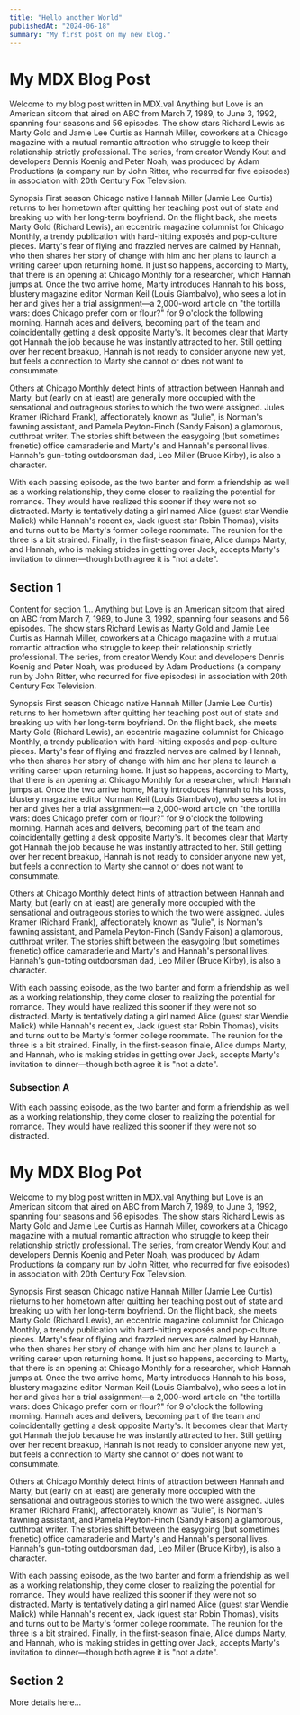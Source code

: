 ```yaml
---
title: "Hello another World"
publishedAt: "2024-06-18"
summary: "My first post on my new blog."
---
```




# My MDX Blog Post

Welcome to my blog post written in MDX.val
Anything but Love is an American sitcom that aired on ABC from March 7, 1989, to June 3, 1992, spanning four seasons and 56 episodes. The show stars Richard Lewis as Marty Gold and Jamie Lee Curtis as Hannah Miller, coworkers at a Chicago magazine with a mutual romantic attraction who struggle to keep their relationship strictly professional. The series, from creator Wendy Kout and developers Dennis Koenig and Peter Noah, was produced by Adam Productions (a company run by John Ritter, who recurred for five episodes) in association with 20th Century Fox Television.

Synopsis
First season
Chicago native Hannah Miller (Jamie Lee Curtis) returns to her hometown after quitting her teaching post out of state and breaking up with her long-term boyfriend. On the flight back, she meets Marty Gold (Richard Lewis), an eccentric magazine columnist for Chicago Monthly, a trendy publication with hard-hitting exposés and pop-culture pieces. Marty's fear of flying and frazzled nerves are calmed by Hannah, who then shares her story of change with him and her plans to launch a writing career upon returning home. It just so happens, according to Marty, that there is an opening at Chicago Monthly for a researcher, which Hannah jumps at. Once the two arrive home, Marty introduces Hannah to his boss, blustery magazine editor Norman Keil (Louis Giambalvo), who sees a lot in her and gives her a trial assignment—a 2,000-word article on "the tortilla wars: does Chicago prefer corn or flour?" for 9 o'clock the following morning. Hannah aces and delivers, becoming part of the team and coincidentally getting a desk opposite Marty's. It becomes clear that Marty got Hannah the job because he was instantly attracted to her. Still getting over her recent breakup, Hannah is not ready to consider anyone new yet, but feels a connection to Marty she cannot or does not want to consummate.

Others at Chicago Monthly detect hints of attraction between Hannah and Marty, but (early on at least) are generally more occupied with the sensational and outrageous stories to which the two were assigned. Jules Kramer (Richard Frank), affectionately known as "Julie", is Norman's fawning assistant, and Pamela Peyton-Finch (Sandy Faison) a glamorous, cutthroat writer. The stories shift between the easygoing (but sometimes frenetic) office camaraderie and Marty's and Hannah's personal lives. Hannah's gun-toting outdoorsman dad, Leo Miller (Bruce Kirby), is also a character.

With each passing episode, as the two banter and form a friendship as well as a working relationship, they come closer to realizing the potential for romance. They would have realized this sooner if they were not so distracted. Marty is tentatively dating a girl named Alice (guest star Wendie Malick) while Hannah's recent ex, Jack (guest star Robin Thomas), visits and turns out to be Marty's former college roommate. The reunion for the three is a bit strained. Finally, in the first-season finale, Alice dumps Marty, and Hannah, who is making strides in getting over Jack, accepts Marty's invitation to dinner—though both agree it is "not a date".

## Section 1

Content for section 1...
Anything but Love is an American sitcom that aired on ABC from March 7, 1989, to June 3, 1992, spanning four seasons and 56 episodes. The show stars Richard Lewis as Marty Gold and Jamie Lee Curtis as Hannah Miller, coworkers at a Chicago magazine with a mutual romantic attraction who struggle to keep their relationship strictly professional. The series, from creator Wendy Kout and developers Dennis Koenig and Peter Noah, was produced by Adam Productions (a company run by John Ritter, who recurred for five episodes) in association with 20th Century Fox Television.

Synopsis
First season
Chicago native Hannah Miller (Jamie Lee Curtis) returns to her hometown after quitting her teaching post out of state and breaking up with her long-term boyfriend. On the flight back, she meets Marty Gold (Richard Lewis), an eccentric magazine columnist for Chicago Monthly, a trendy publication with hard-hitting exposés and pop-culture pieces. Marty's fear of flying and frazzled nerves are calmed by Hannah, who then shares her story of change with him and her plans to launch a writing career upon returning home. It just so happens, according to Marty, that there is an opening at Chicago Monthly for a researcher, which Hannah jumps at. Once the two arrive home, Marty introduces Hannah to his boss, blustery magazine editor Norman Keil (Louis Giambalvo), who sees a lot in her and gives her a trial assignment—a 2,000-word article on "the tortilla wars: does Chicago prefer corn or flour?" for 9 o'clock the following morning. Hannah aces and delivers, becoming part of the team and coincidentally getting a desk opposite Marty's. It becomes clear that Marty got Hannah the job because he was instantly attracted to her. Still getting over her recent breakup, Hannah is not ready to consider anyone new yet, but feels a connection to Marty she cannot or does not want to consummate.

Others at Chicago Monthly detect hints of attraction between Hannah and Marty, but (early on at least) are generally more occupied with the sensational and outrageous stories to which the two were assigned. Jules Kramer (Richard Frank), affectionately known as "Julie", is Norman's fawning assistant, and Pamela Peyton-Finch (Sandy Faison) a glamorous, cutthroat writer. The stories shift between the easygoing (but sometimes frenetic) office camaraderie and Marty's and Hannah's personal lives. Hannah's gun-toting outdoorsman dad, Leo Miller (Bruce Kirby), is also a character.

With each passing episode, as the two banter and form a friendship as well as a working relationship, they come closer to realizing the potential for romance. They would have realized this sooner if they were not so distracted. Marty is tentatively dating a girl named Alice (guest star Wendie Malick) while Hannah's recent ex, Jack (guest star Robin Thomas), visits and turns out to be Marty's former college roommate. The reunion for the three is a bit strained. Finally, in the first-season finale, Alice dumps Marty, and Hannah, who is making strides in getting over Jack, accepts Marty's invitation to dinner—though both agree it is "not a date".

### Subsection A

With each passing episode, as the two banter and form a friendship as well as a working relationship, they come closer to realizing the potential for romance. They would have realized this sooner if they were not so distracted.

# My MDX Blog Pot

Welcome to my blog post written in MDX.val
Anything but Love is an American sitcom that aired on ABC from March 7, 1989, to June 3, 1992, spanning four seasons and 56 episodes. The show stars Richard Lewis as Marty Gold and Jamie Lee Curtis as Hannah Miller, coworkers at a Chicago magazine with a mutual romantic attraction who struggle to keep their relationship strictly professional. The series, from creator Wendy Kout and developers Dennis Koenig and Peter Noah, was produced by Adam Productions (a company run by John Ritter, who recurred for five episodes) in association with 20th Century Fox Television.

Synopsis
First season
Chicago native Hannah Miller (Jamie Lee Curtis) riieturns to her hometown after quitting her teaching post out of state and breaking up with her long-term boyfriend. On the flight back, she meets Marty Gold (Richard Lewis), an eccentric magazine columnist for Chicago Monthly, a trendy publication with hard-hitting exposés and pop-culture pieces. Marty's fear of flying and frazzled nerves are calmed by Hannah, who then shares her story of change with him and her plans to launch a writing career upon returning home. It just so happens, according to Marty, that there is an opening at Chicago Monthly for a researcher, which Hannah jumps at. Once the two arrive home, Marty introduces Hannah to his boss, blustery magazine editor Norman Keil (Louis Giambalvo), who sees a lot in her and gives her a trial assignment—a 2,000-word article on "the tortilla wars: does Chicago prefer corn or flour?" for 9 o'clock the following morning. Hannah aces and delivers, becoming part of the team and coincidentally getting a desk opposite Marty's. It becomes clear that Marty got Hannah the job because he was instantly attracted to her. Still getting over her recent breakup, Hannah is not ready to consider anyone new yet, but feels a connection to Marty she cannot or does not want to consummate.

Others at Chicago Monthly detect hints of attraction between Hannah and Marty, but (early on at least) are generally more occupied with the sensational and outrageous stories to which the two were assigned. Jules Kramer (Richard Frank), affectionately known as "Julie", is Norman's fawning assistant, and Pamela Peyton-Finch (Sandy Faison) a glamorous, cutthroat writer. The stories shift between the easygoing (but sometimes frenetic) office camaraderie and Marty's and Hannah's personal lives. Hannah's gun-toting outdoorsman dad, Leo Miller (Bruce Kirby), is also a character.

With each passing episode, as the two banter and form a friendship as well as a working relationship, they come closer to realizing the potential for romance. They would have realized this sooner if they were not so distracted. Marty is tentatively dating a girl named Alice (guest star Wendie Malick) while Hannah's recent ex, Jack (guest star Robin Thomas), visits and turns out to be Marty's former college roommate. The reunion for the three is a bit strained. Finally, in the first-season finale, Alice dumps Marty, and Hannah, who is making strides in getting over Jack, accepts Marty's invitation to dinner—though both agree it is "not a date".

## Section 2

More details here...
